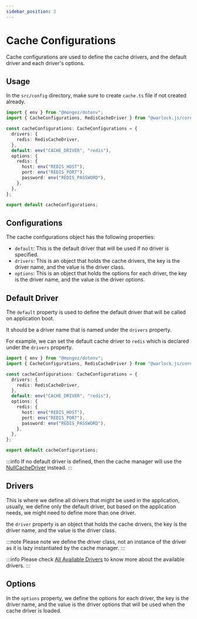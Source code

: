 ```yaml
---
sidebar_position: 2
---
```


# Cache Configurations

Cache configurations are used to define the cache drivers, and the default driver and each driver's options.

## Usage

In the `src/config` directory, make sure to create `cache.ts` file if not created already.

```ts title="src/config/cache.ts"
import { env } from "@mongez/dotenv";
import { CacheConfigurations, RedisCacheDriver } from "@warlock.js/core";

const cacheConfigurations: CacheConfigurations = {
  drivers: {
    redis: RedisCacheDriver,
  },
  default: env("CACHE_DRIVER", "redis"),
  options: {
    redis: {
      host: env("REDIS_HOST"),
      port: env("REDIS_PORT"),
      password: env("REDIS_PASSWORD"),
    },
  },
};

export default cacheConfigurations;
```

## Configurations

The cache configurations object has the following properties:

- `default`: This is the default driver that will be used if no driver is specified.
- `drivers`: This is an object that holds the cache drivers, the key is the driver name, and the value is the driver class.
- `options`: This is an object that holds the options for each driver, the key is the driver name, and the value is the driver options.

## Default Driver

The `default` property is used to define the default driver that will be called on application boot.

It should be a driver name that is named under the `drivers` property.

For example, we can set the default cache driver to `redis` which is declared under the `drivers` property.

```ts title="src/config/cache.ts"
import { env } from "@mongez/dotenv";
import { CacheConfigurations, RedisCacheDriver } from "@warlock.js/core";

const cacheConfigurations: CacheConfigurations = {
  drivers: {
    redis: RedisCacheDriver,
  },
  default: env("CACHE_DRIVER", "redis"),
  options: {
    redis: {
      host: env("REDIS_HOST"),
      port: env("REDIS_PORT"),
      password: env("REDIS_PASSWORD"),
    },
  },
};

export default cacheConfigurations;
```

:::info
If no default driver is defined, then the cache manager will use the [NullCacheDriver](./null) instead.
:::

## Drivers

This is where we define all drivers that might be used in the application, usually, we define only the default driver, but based on the application needs, we might need to define more than one driver.

the `driver` property is an object that holds the cache drivers, the key is the driver name, and the value is the driver class.

:::note
Please note we define the driver class, not an instance of the driver as it is lazy instantiated by the cache manager.
:::

:::info
Please check [All Available Drivers](./introduction#cache-drivers) to know more about the available drivers.
:::

## Options

In the `options` property, we define the options for each driver, the key is the driver name, and the value is the driver options that will be used when the cache driver is loaded.
